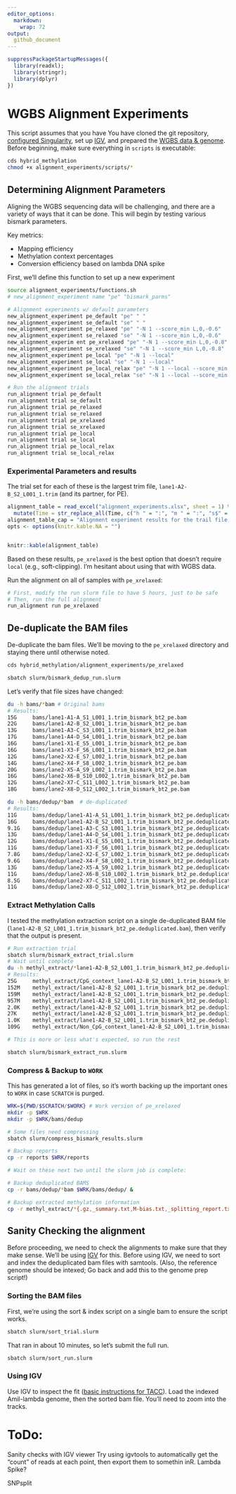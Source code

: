```yaml
---
editor_options: 
  markdown: 
    wrap: 72
output:
  github_document
---
```


```r
suppressPackageStartupMessages({
  library(readxl);
  library(stringr);
  library(dplyr)
})
```

# WGBS Alignment Experiments

This script assumes that you have You have cloned the git repository, [configured Singularity](../setup/docker/), set up [IGV](../setup/igv), and prepared the [WGBS data & genome](../setup/wgbs_setup/).
Before beginning, make sure everything in `scripts` is executable: 

```bash
cds hybrid_methylation
chmod +x alignment_experiments/scripts/*
```

## Determining Alignment Parameters

Aligning the WGBS sequencing data will be challenging, and there are a
variety of ways that it can be done. This will begin by testing various bismark parameters.

Key metrics:

-   Mapping efficiency
-   Methylation context percentages
-   Conversion efficiency based on lambda DNA spike


First, we'll define this function to set up a new experiment

```bash
source alignment_experiments/functions.sh
# new_alignment_experiment name "pe" "bismark_parms"

# Alignment experiments w/ default parameters
new_alignment_experiment pe_default "pe" " "
new_alignment_experiment se_default "se" " "
new_alignment_experiment pe_relaxed "pe" "-N 1 --score_min L,0,-0.6"
new_alignment_experiment se_relaxed "se" "-N 1 --score_min L,0,-0.6"
new_alignment_experim ent pe_xrelaxed "pe" "-N 1 --score_min L,0,-0.8"
new_alignment_experiment se_xrelaxed "se" "-N 1 --score_min L,0,-0.8"
new_alignment_experiment pe_local "pe" "-N 1 --local"
new_alignment_experiment se_local "se" "-N 1 --local"
new_alignment_experiment pe_local_relax "pe" "-N 1 --local --score_min G,0,-0.6"
new_alignment_experiment se_local_relax "se" "-N 1 --local --score_min G,0,-0.6"

# Run the alignment trials
run_alignment trial pe_default
run_alignment trial se_default
run_alignment trial pe_relaxed
run_alignment trial se_relaxed
run_alignment trial pe_xrelaxed
run_alignment trial se_xrelaxed
run_alignment trial pe_local
run_alignment trial se_local
run_alignment trial pe_local_relax
run_alignment trial se_local_relax
```

### Experimental Parameters and results

The trial set for each of these is the largest trim file,
`lane1-A2-B_S2_L001_1.trim` (and its partner, for PE).

```r
alignment_table = read_excel("alignment_experiments.xlsx", sheet = 1) %>%
  mutate(Time = str_replace_all(Time, c("h " = ":", "m " = ":", "s$" = "")))
alignment_table_cap = "Alignment experiment results for the trail file, lane1-A2-B_S2_L001_1.trim."
opts <- options(knitr.kable.NA = "")


knitr::kable(alignment_table)
```

Based on these results, `pe_xrelaxed` is the best option that doesn't
require `local` (e.g., soft-clipping). I'm hesitant about using that
with WGBS data.

Run the alignment on all of samples with `pe_xrelaxed`:

```bash
# First, modify the run slurm file to have 5 hours, just to be safe
# Then, run the full alignment
run_alignment run pe_xrelaxed

```

## De-duplicate the BAM files

De-duplicate the bam files. We'll be moving to the `pe_xrelaxed`
directory and staying there until otherwise noted.

```bash
cds hybrid_methylation/alignment_experiments/pe_xrelaxed

sbatch slurm/bismark_dedup_run.slurm
```

Let's verify that file sizes have changed:

```bash
du -h bams/*bam # Original bams
# Results:
15G     bams/lane1-A1-A_S1_L001_1.trim_bismark_bt2_pe.bam
22G     bams/lane1-A2-B_S2_L001_1.trim_bismark_bt2_pe.bam
13G     bams/lane1-A3-C_S3_L001_1.trim_bismark_bt2_pe.bam
17G     bams/lane1-A4-D_S4_L001_1.trim_bismark_bt2_pe.bam
16G     bams/lane1-X1-E_S5_L001_1.trim_bismark_bt2_pe.bam
16G     bams/lane1-X3-F_S6_L001_1.trim_bismark_bt2_pe.bam
12G     bams/lane2-X2-E_S7_L002_1.trim_bismark_bt2_pe.bam
14G     bams/lane2-X4-F_S8_L002_1.trim_bismark_bt2_pe.bam
20G     bams/lane2-X5-A_S9_L002_1.trim_bismark_bt2_pe.bam
16G     bams/lane2-X6-B_S10_L002_1.trim_bismark_bt2_pe.bam
12G     bams/lane2-X7-C_S11_L002_1.trim_bismark_bt2_pe.bam
18G     bams/lane2-X8-D_S12_L002_1.trim_bismark_bt2_pe.bam

du -h bams/dedup/*bam  # de-duplicated
# Results:
11G     bams/dedup/lane1-A1-A_S1_L001_1.trim_bismark_bt2_pe.deduplicated.bam
16G     bams/dedup/lane1-A2-B_S2_L001_1.trim_bismark_bt2_pe.deduplicated.bam
9.1G    bams/dedup/lane1-A3-C_S3_L001_1.trim_bismark_bt2_pe.deduplicated.bam
13G     bams/dedup/lane1-A4-D_S4_L001_1.trim_bismark_bt2_pe.deduplicated.bam
12G     bams/dedup/lane1-X1-E_S5_L001_1.trim_bismark_bt2_pe.deduplicated.bam
11G     bams/dedup/lane1-X3-F_S6_L001_1.trim_bismark_bt2_pe.deduplicated.bam
7.8G    bams/dedup/lane2-X2-E_S7_L002_1.trim_bismark_bt2_pe.deduplicated.bam
9.6G    bams/dedup/lane2-X4-F_S8_L002_1.trim_bismark_bt2_pe.deduplicated.bam
13G     bams/dedup/lane2-X5-A_S9_L002_1.trim_bismark_bt2_pe.deduplicated.bam
11G     bams/dedup/lane2-X6-B_S10_L002_1.trim_bismark_bt2_pe.deduplicated.bam
8.5G    bams/dedup/lane2-X7-C_S11_L002_1.trim_bismark_bt2_pe.deduplicated.bam
11G     bams/dedup/lane2-X8-D_S12_L002_1.trim_bismark_bt2_pe.deduplicated.bam
```

### Extract Methylation Calls

I tested the methylation extraction script on a single de-duplicated BAM
file (`lane1-A2-B_S2_L001_1.trim_bismark_bt2_pe.deduplicated.bam`), then
verify that the output is present.

```bash
# Run extraction trial
sbatch slurm/bismark_extract_trial.slurm
# Wait until complete
du -h methyl_extract/*lane1-A2-B_S2_L001_1.trim_bismark_bt2_pe.deduplicated*
# Results:
25G     methyl_extract/CpG_context_lane1-A2-B_S2_L001_1.trim_bismark_bt2_pe.deduplicated.txt
152M    methyl_extract/lane1-A2-B_S2_L001_1.trim_bismark_bt2_pe.deduplicated.bedGraph.gz
159M    methyl_extract/lane1-A2-B_S2_L001_1.trim_bismark_bt2_pe.deduplicated.bismark.cov.gz
957M    methyl_extract/lane1-A2-B_S2_L001_1.trim_bismark_bt2_pe.deduplicated.CpG_report.txt
2.0K    methyl_extract/lane1-A2-B_S2_L001_1.trim_bismark_bt2_pe.deduplicated.cytosine_context_summary.txt
27K     methyl_extract/lane1-A2-B_S2_L001_1.trim_bismark_bt2_pe.deduplicated.M-bias.txt
1.0K    methyl_extract/lane1-A2-B_S2_L001_1.trim_bismark_bt2_pe.deduplicated_splitting_report.txt
109G    methyl_extract/Non_CpG_context_lane1-A2-B_S2_L001_1.trim_bismark_bt2_pe.deduplicated.txt

# This is more or less what's expected, so run the rest

sbatch slurm/bismark_extract_run.slurm
```

### Compress & Backup to `WORK`

This has generated a lot of files, so it's worth backing up the
important ones to `WORK` in case `SCRATCH` is purged.

```bash
WRK=${PWD/$SCRATCH/$WORK} # Work version of pe_xrelaxed
mkdir -p $WRK
mkdir -p $WRK/bams/dedup

# Some files need compressing
sbatch slurm/compress_bismark_results.slurm

# Backup reports
cp -r reports $WRK/reports

# Wait on these next two until the slurm job is complete:

# Backup deduplicated BAMS
cp -r bams/dedup/*bam $WRK/bams/dedup/ &

# Backup extracted methylation information
cp -r methyl_extract/*{.gz,_summary.txt,M-bias.txt,_splitting_report.txt} $WRK/methyl_extract
```

## Sanity Checking the alignment

Before proceeding, we need to check the alignments to make sure that they make sense.
We'll be using [IGV](https://igv.org) for this.
Before using IGV, we need to sort and index the deduplicated bam files with samtools.
(Also, the reference genome should be intexed; Go back and add this to the genome prep script!)

### Sorting the BAM files

First, we're using the sort & index script on a single bam to ensure the script works.
```bash
sbatch slurm/sort_trial.slurm
```

That ran in about 10 minutes, so let's submit the full run.

```bash
sbatch slurm/sort_run.slurm
```

### Using IGV 

Use IGV to inspect the fit ([basic instructions for TACC](../setup/igv)).
Load the indexed Amil-lambda genome, then the sorted bam file.
You'll need to zoom into the tracks.



# ToDo:

Sanity checks with IGV viewer
Try using igvtools to automatically get the "count" of reads at each point, then export them to somethin inR.
Lambda Spike?

SNPsplit
